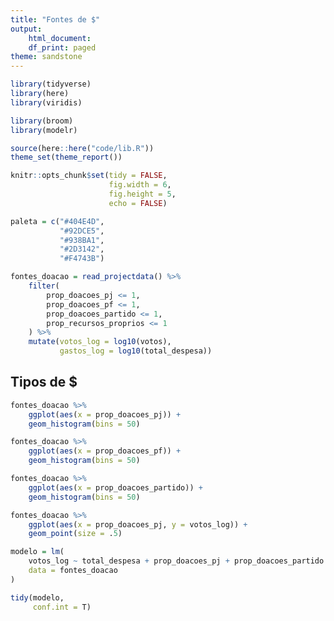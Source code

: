 ```yaml
---
title: "Fontes de $"
output:
    html_document:
    df_print: paged
theme: sandstone
---
```


```r
library(tidyverse)
library(here)
library(viridis)

library(broom)
library(modelr)

source(here::here("code/lib.R"))
theme_set(theme_report())

knitr::opts_chunk$set(tidy = FALSE,
                      fig.width = 6,
                      fig.height = 5,
                      echo = FALSE)

paleta = c("#404E4D",
           "#92DCE5",
           "#938BA1",
           "#2D3142",
           "#F4743B")
```

```r
fontes_doacao = read_projectdata() %>%
    filter(
        prop_doacoes_pj <= 1,
        prop_doacoes_pf <= 1,
        prop_doacoes_partido <= 1,
        prop_recursos_proprios <= 1
    ) %>% 
    mutate(votos_log = log10(votos), 
           gastos_log = log10(total_despesa))

```

## Tipos de $

```r
fontes_doacao %>% 
    ggplot(aes(x = prop_doacoes_pj)) + 
    geom_histogram(bins = 50)

fontes_doacao %>% 
    ggplot(aes(x = prop_doacoes_pf)) + 
    geom_histogram(bins = 50)

fontes_doacao %>% 
    ggplot(aes(x = prop_doacoes_partido)) + 
    geom_histogram(bins = 50)
```

```r
fontes_doacao %>% 
    ggplot(aes(x = prop_doacoes_pj, y = votos_log)) + 
    geom_point(size = .5) 
```

```r
modelo = lm(
    votos_log ~ total_despesa + prop_doacoes_pj + prop_doacoes_partido + prop_recursos_proprios, 
    data = fontes_doacao
)

tidy(modelo, 
     conf.int = T)

```


